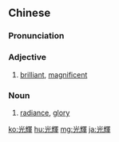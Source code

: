 {{also|光辉}}
==Chinese==
{{zh-forms|s=光辉}}

===Pronunciation===
{{zh-pron
|m=guānghuī
|c=gwong1 fai1
|h=pfs=kông-fî
|mn=kong-hui
|ma=Zh-guanghui.ogg
|cat=a,n
}}

===Adjective===
{{zh-adj}}

# [[brilliant]], [[magnificent]]

===Noun===
{{zh-noun}}

# [[radiance]], [[glory]]

{{zh-cat|Elementary}}

[[ko:光輝]]
[[hu:光輝]]
[[mg:光輝]]
[[ja:光輝]]